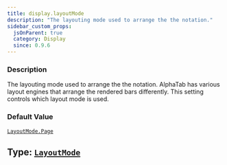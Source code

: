 ```yaml
---
title: display.layoutMode
description: "The layouting mode used to arrange the the notation."
sidebar_custom_props:
  jsOnParent: true
  category: Display
  since: 0.9.6
---
```




<SettingsHeader />



### Description
The layouting mode used to arrange the the notation. AlphaTab has various layout engines that arrange the rendered bars differently. This setting controls which layout mode is used.


### Default Value

[`LayoutMode.Page`](/docs/reference/types/layoutmode/index.mdx#page)

## Type: [`LayoutMode`](/docs/reference/types/layoutmode/index.mdx)


<PropTypeDocs inlined={true} />
